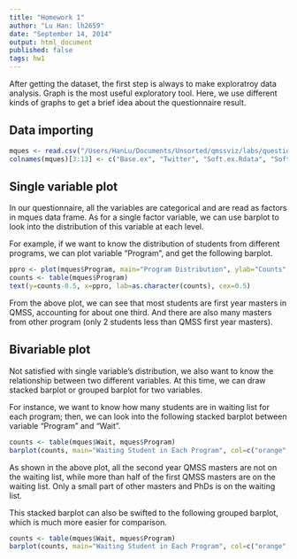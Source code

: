 ```yaml
---
title: "Homework 1"
author: "Lu Han: lh2659"
date: "September 14, 2014"
output: html_document
published: false
tags: hw1
---
```



After getting the dataset, the first step is always to make exploratroy data analysis. Graph is the most useful exploratory tool. Here, we use different kinds of graphs to get a brief idea about the questionnaire result.

## Data importing
```r
mques <- read.csv("/Users/HanLu/Documents/Unsorted/qmssviz/labs/questionnaire/responses-2014-09-05.csv", header=T)
colnames(mques)[3:13] <- c("Base.ex", "Twitter", "Soft.ex.Rdata", "Soft.ex.Rgraph", "Soft.ex.doc", "Soft.ex.py", "Soft.ex.vc", "Soft.ex.db", "Soft.ex.web", "Soft.ex.java", "Wait") #Define short names.
```

## Single variable plot
In our questionnaire, all the variables are categorical and are read as factors in mques data frame. As for a single factor variable, we can use barplot to look into the distribution of this variable at each level.

For example, if we want to know the distribution of students from different programs, we can plot variable "Program", and get the following barplot.
```r
ppro <- plot(mques$Program, main="Program Distribution", ylab="Counts", col="orange", cex.names=0.4, las=2)
counts <- table(mques$Program)
text(y=counts-0.5, x=ppro, lab=as.character(counts), cex=0.5)
```

From the above plot, we can see that most students are first year masters in QMSS, accounting for about one third. And there are also many masters from other program (only 2 students less than QMSS first year masters).

## Bivariable plot
Not satisfied with single variable's distribution, we also want to know the relationship between two different variables. At this time, we can draw stacked barplot or grouped barplot for two variables.

For instance, we want to know how many students are in waiting list for each program; then, we can look into the following stacked barplot between variable "Program" and "Wait".
```r
counts <- table(mques$Wait, mques$Program)
barplot(counts, main="Waiting Student in Each Program", col=c("orange","yellow"), legend = rownames(counts), cex.names=0.4, las=2)
```

As shown in the above plot, all the second year QMSS masters are not on the waiting list, while more than half of the first QMSS masters are on the waiting list. Only a small part of other masters and PhDs is on the waiting list.

This stacked barplot can also be swifted to the following grouped barplot, which is much more easier for comparison.
```r
counts <- table(mques$Wait, mques$Program)
barplot(counts, main="Waiting Student in Each Program", col=c("orange","yellow"), legend = rownames(counts), cex.names=0.4, las=2, beside=T)
```